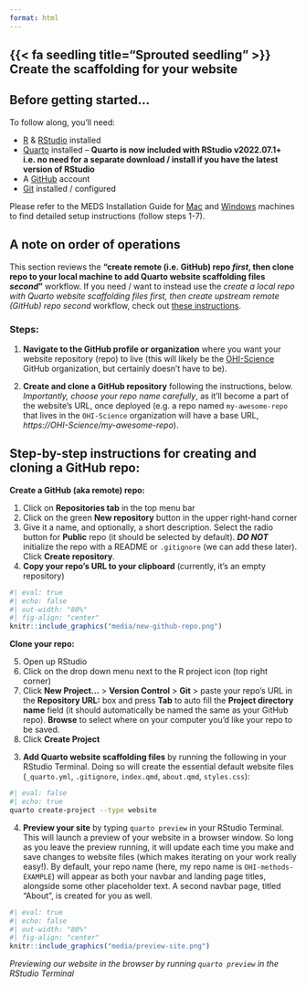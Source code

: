 ```yaml
---
format: html
---
```


## {{< fa seedling title="Sprouted seedling" >}} Create the scaffolding for your website 

::: callout-important
## **Before getting started...**

To follow along, you'll need:

-   [R](https://cloud.r-project.org/) & [RStudio](https://posit.co/download/rstudio-desktop/#download) installed 
-   [Quarto](https://quarto.org/docs/get-started/) installed -- **Quarto is now included with RStudio v2022.07.1+ i.e. no need for a separate download / install if you have the latest version of RStudio**
-   A [GitHub](https://github.com/) account
-   [Git](https://git-scm.com/) installed / configured

Please refer to the MEDS Installation Guide for [Mac](https://ucsb-meds.github.io/meds-install-mac.html) and [Windows](https://ucsb-meds.github.io/meds-install-windows.html) machines to find detailed setup instructions (follow steps 1-7).
:::

::: {.callout-tip}
## **A note on order of operations**
This section reviews the **"create remote (i.e. GitHub) repo *first*, then clone repo to your local machine to add Quarto website scaffolding files *second*"** workflow. If you need / want to instead use the *create a local repo with Quarto website scaffolding files first, then create upstream remote (GitHub) repo second* workflow, check out [these instructions](https://ucsb-meds.github.io/creating-quarto-websites/#why-use-the-command-line-to-set-up-your-quarto-website).
:::

### Steps:

1. **Navigate to the GitHub profile or organization** where you want your website repository (repo) to live (this will likely be the [OHI-Science](https://github.com/OHI-Science) GitHub organization, but certainly doesn't have to be).

2. **Create and clone a GitHub repository** following the instructions, below. *Importantly, choose your repo name carefully*, as it'll become a part of the website's URL, once deployed (e.g. a repo named `my-awesome-repo` that lives in the `OHI-Science` organization will have a base URL, *https://OHI-Science/my-awesome-repo*).

::: {.callout-tip}
## **Step-by-step instructions for creating and cloning a GitHub repo:**

**Create a GitHub (aka remote) repo:** 

1. Click on **Repositories tab** in the top menu bar
2. Click on the green **New repository** button in the upper right-hand corner
3. Give it a name, and optionally, a short description. Select the radio button for **Public** repo (it should be selected by default). ***DO NOT*** initialize the repo with a README or `.gitignore` (we can add these later). Click **Create repository**.
4. **Copy your repo's URL to your clipboard** (currently, it's an empty repository)

```r
#| eval: true
#| echo: false
#| out-width: "80%"
#| fig-align: "center"
knitr::include_graphics("media/new-github-repo.png")
```

**Clone your repo:**

5. Open up RStudio
6. Click on the drop down menu next to the R project icon (top right corner)
7. Click **New Project...** > **Version Control** > **Git** > paste your repo's URL in the **Repository URL:** box and press **Tab** to auto fill the **Project directory name** field (it should automatically be named the same as your GitHub repo). **Browse** to select where on your computer you'd like your repo to be saved.
8. Click **Create Project**
:::

3. **Add Quarto website scaffolding files** by running the following in your RStudio Terminal. Doing so will create the essential default website files (`_quarto.yml`, `.gitignore`, `index.qmd`, `about.qmd`, `styles.css`):

```bash
#| eval: false
#| echo: true
quarto create-project --type website
```

4. **Preview your site** by typing `quarto preview` in your RStudio Terminal. This will launch a preview of your website in a browser window. So long as you leave the preview running, it will update each time you make and save changes to website files (which makes iterating on your work really easy!). By default, your repo name (here, my repo name is `OHI-methods-EXAMPLE`) will appear as both your navbar and landing page titles, alongside some other placeholder text. A second navbar page, titled "About", is created for you as well.

```r
#| eval: true
#| echo: false
#| out-width: "80%"
#| fig-align: "center"
knitr::include_graphics("media/preview-site.png")
```

::: {.center-text .gray-text}
*Previewing our website in the browser by running `quarto preview` in the RStudio Terminal*
:::

